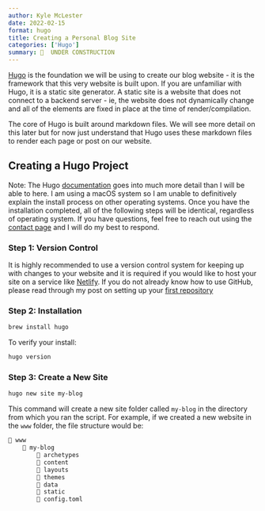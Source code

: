 ```yaml
---
author: Kyle McLester
date: 2022-02-15
format: hugo
title: Creating a Personal Blog Site
categories: ['Hugo']
summary: 🚧  UNDER CONSTRUCTION
---
```


[Hugo](https://gohugo.io/) is the foundation we will be using to create our blog website - 
it is the framework that this very website is built upon. If you are
unfamiliar with Hugo, it is a static site generator. A static site
is a website that does not connect to a backend server - ie, the website 
does not dynamically change and all of the elements are fixed in place at
the time of render/compilation.

The core of Hugo is built around markdown files. We will see more detail on this later
but for now just understand that Hugo uses these markdown files to render each page or 
post on our website.

## Creating a Hugo Project

Note: The Hugo [documentation](https://gohugo.io/getting-started/quick-start/) goes into much more detail than I will be able to here. I am
using a macOS system so I am unable to definitively explain the install process on other
operating systems. Once you have the installation completed, all of the following steps
will be identical, regardless of operating system. If you have questions, feel free to 
reach out using the [contact page](https://kmclester.com/contact/) and I will do my best 
to respond.

### Step 1: Version Control

It is highly recommended to use a version control system for keeping up with changes to
your website and it is required if you would like to host your site on a service like
[Netlify](https://www.netlify.com/). If you do not already know how to use GitHub, please
read through my post on setting up your [first repository](https://kmclester.com/posts/github/first-git/)

### Step 2: Installation

```bash
brew install hugo 
```

To verify your install:

```bash
hugo version
```

### Step 3: Create a New Site

```bash
hugo new site my-blog
```

This command will create a new site folder called `my-blog` in the directory from which
you ran the script. For example, if we created a new website in the `www` folder, the 
file structure would be:

```bash
📂 www
    📂 my-blog
        📂 archetypes
        📂 content
        📂 layouts
        📂 themes
        📂 data
        📂 static
        📄 config.toml
```
